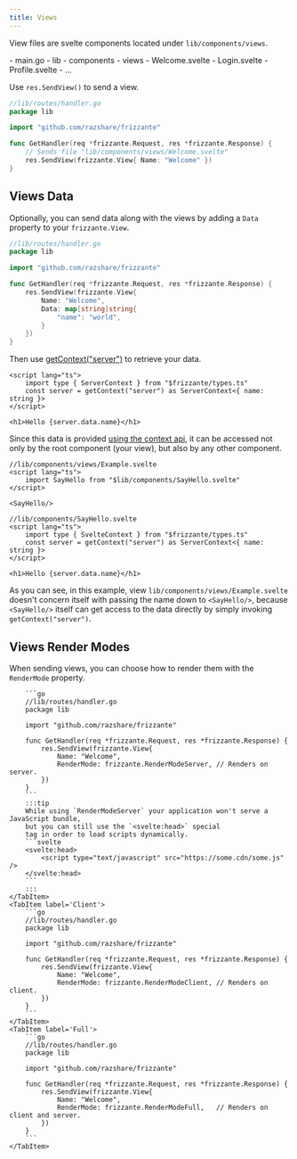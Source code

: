 ```yaml
---
title: Views
---
```




View files are svelte components located under `lib/components/views`.

<FileTree>
    - main.go
    - lib
        - components
            - views
                - Welcome.svelte
                - Login.svelte
                - Profile.svelte
                - ...
</FileTree>

Use `res.SendView()` to send a view.

```go
//lib/routes/handler.go
package lib

import "github.com/razshare/frizzante"

func GetHandler(req *frizzante.Request, res *frizzante.Response) {
	// Sends file "lib/components/views/Welcome.svelte"
    res.SendView(frizzante.View{ Name: "Welcome" }) 
}
```

## Views Data

Optionally, you can send data along with the views by adding a `Data` property to your `frizzante.View`.

```go
//lib/routes/handler.go
package lib

import "github.com/razshare/frizzante"

func GetHandler(req *frizzante.Request, res *frizzante.Response) {
    res.SendView(frizzante.View{ 
		Name: "Welcome",
		Data: map[string]string{
			"name": "world",
		}
	}) 
}
```

Then use [getContext("server")](https://svelte.dev/docs/svelte/context) to retrieve your data.

```svelte
<script lang="ts">
    import type { ServerContext } from "$frizzante/types.ts"
    const server = getContext("server") as ServerContext<{ name: string }>
</script>

<h1>Hello {server.data.name}</h1>
```

Since this data is provided [using the context api](https://svelte.dev/docs/svelte/context), it can be accessed not only by the root component (your view), but also by any other component.

```svelte
//lib/components/views/Example.svelte
<script lang="ts">
	import SayHello from "$lib/components/SayHello.svelte"
</script>

<SayHello/>
```

```svelte
//lib/components/SayHello.svelte
<script lang="ts">
	import type { SvelteContext } from "$frizzante/types.ts"
	const server = getContext("server") as ServerContext<{ name: string }>
</script>

<h1>Hello {server.data.name}</h1>
```

As you can see, in this example, view `lib/components/views/Example.svelte`
doesn't concern itself with passing the name down to `<SayHello/>`,
because `<SayHello/>` itself can get access to the data directly 
by simply invoking `getContext("server")`.


## Views Render Modes

When sending views, you can choose how to render them with the `RenderMode` 
property.

<Tabs>
    <TabItem label='Server'>
    
        ```go
        //lib/routes/handler.go
        package lib

        import "github.com/razshare/frizzante"

        func GetHandler(req *frizzante.Request, res *frizzante.Response) {
            res.SendView(frizzante.View{
                Name: "Welcome",
                RenderMode: frizzante.RenderModeServer, // Renders on server.
            })
        }
        ```
        :::tip
        While using `RenderModeServer` your application won't serve a JavaScript bundle,
        but you can still use the `<svelte:head>` special
        tag in order to load scripts dynamically.
        ```svelte
        <svelte:head>
            <script type="text/javascript" src="https://some.cdn/some.js" />
        </svelte:head>
        ```
        :::
    </TabItem>
    <TabItem label='Client'>
        ```go
        //lib/routes/handler.go
        package lib

        import "github.com/razshare/frizzante"

        func GetHandler(req *frizzante.Request, res *frizzante.Response) {
            res.SendView(frizzante.View{
                Name: "Welcome",
                RenderMode: frizzante.RenderModeClient, // Renders on client.
            })
        }
        ```
    </TabItem>
    <TabItem label='Full'>
        ```go
        //lib/routes/handler.go
        package lib

        import "github.com/razshare/frizzante"

        func GetHandler(req *frizzante.Request, res *frizzante.Response) {
            res.SendView(frizzante.View{
                Name: "Welcome",
                RenderMode: frizzante.RenderModeFull,   // Renders on client and server.
            })
        }
        ```
    </TabItem>
</Tabs>